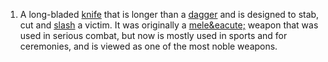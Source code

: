 #A long-bladed [[knife]] that is longer than a [[dagger]] and is designed to stab, cut and [[slash]] a victim.  It was originally a [[mele&eacute;]] weapon that was used in serious combat, but now is mostly used in sports and for ceremonies, and is viewed as one of the most noble weapons.